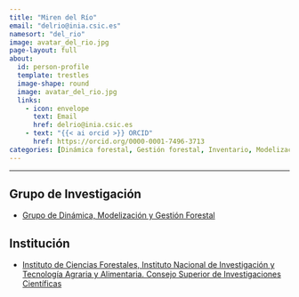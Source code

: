 ```yaml
---
title: "Miren del Río"
email: "delrio@inia.csic.es"  
namesort: "del_rio"
image: avatar_del_rio.jpg
page-layout: full
about: 
  id: person-profile
  template: trestles
  image-shape: round
  image: avatar_del_rio.jpg
  links:
    - icon: envelope
      text: Email
      href: delrio@inia.csic.es
    - text: "{{< ai orcid >}} ORCID"
      href: https://orcid.org/0000-0001-7496-3713
categories: [Dinámica forestal, Gestión forestal, Inventario, Modelización, Monitorización]
---
```

 
<hr>

:::{#person-profile}

## Grupo de Investigación
- [Grupo de Dinámica, Modelización y Gestión Forestal](https://www.inia.es/investigacion/forestal/Gesti%C3%B3n%20forestal/Din%C3%A1mica%20modelizaci%C3%B3n%20y%20gesti%C3%B3n%20forestal/Pages/Home.aspx)

## Institución
- [Instituto de Ciencias Forestales, Instituto Nacional de Investigación y Tecnología Agraria y Alimentaria. Consejo Superior de Investigaciones Científicas](https://www.inia.es/)

:::
